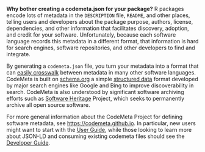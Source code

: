 **Why bother creating a codemeta.json for your package?** R packages encode lots of metadata in the `DESCRIPTION` file, `README`, and other places, telling users and developers about the package purpose, authors, license, dependencies, and other information that facilitates discovery, adoption, and credit for your software.  Unfortunately, because each software language records this metadata in a different format, that information is hard for search engines, software repositories, and other developers to find and integrate.

By generating a `codemeta.json` file, you turn your metadata into a format that can [easily crosswalk](https://docs.ropensci.org/codemetar/crosswalk) between metadata in many other software languages.  CodeMeta is built on [schema.org](https://schema.org) a simple [structured data](https://developers.google.com/search/docs/guides/intro-structured-data) format developed by major search engines like Google and Bing to improve discoverability in search.  CodeMeta is also understood by significant software archiving efforts such as [Software Heritage](https://www.softwareheritage.org/) Project, which seeks to permanently archive all open source software.

For more general information about the CodeMeta Project for defining software metadata, see <https://codemeta.github.io>.  In particular, new users might want to start with the [User Guide](https://codemeta.github.io/user-guide/), while those looking to learn more about JSON-LD and consuming existing codemeta files should see the [Developer Guide](https://codemeta.github.io/developer-guide/).   
